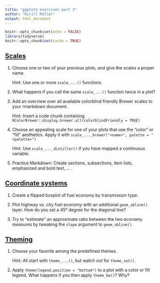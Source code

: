 ```yaml
---
title: "ggplot2 exercises part 3"
author: "Kirill Müller"
output: html_document
---
```


```r
knitr::opts_chunk$set(echo = FALSE)
library(tidyverse)
knitr::opts_chunk$set(cache = TRUE)
```

## [Scales](scales.html)

1. Choose one or two of your previous plots, and give the scales a proper name.

    Hint: Use one or more `scale_...()` functions.

1. What happens if you call the same `scale_...()` function twice in a plot?

1. Add an overview over all available colorblind friendly Brewer scales to your rmarkdown document.

    Hint: Insert a code chunk containing `RColorBrewer::display.brewer.all(colorblindFriendly = TRUE)`

1. Choose an appealing scale for one of your plots that use the "color" or "fill" aesthetics. Apply it with `scale_..._brewer("<name>", palette = "<palette>")`

    Hint: Use `scale_..._distiller()` if you have mapped a continuous variable.

1. Practice Markdown: Create sections, subsections, item lists, emphasized and bold text, ... .


## [Coordinate systems](coord.html)

1. Create a flipped boxplot of fuel economy by transmission type.

1. Plot highway vs. city fuel economy with an additional `geom_abline()` layer.  How do you set a 45° degree for the diagonal line? 

1. Try to "estimate" an approximate ratio between the two economy measures by tweaking the `slope` argument to `geom_abline()`.


## [Theming](theme.html)

1. Choose your favorite among the predefined themes.

    Hint: All start with `theme_...()`, but watch out for `theme_set()`.

1. Apply `theme(legend.position = "bottom")` to a plot with a color or fill legend.  What happens if you then apply `theme_bw()`? Why?
